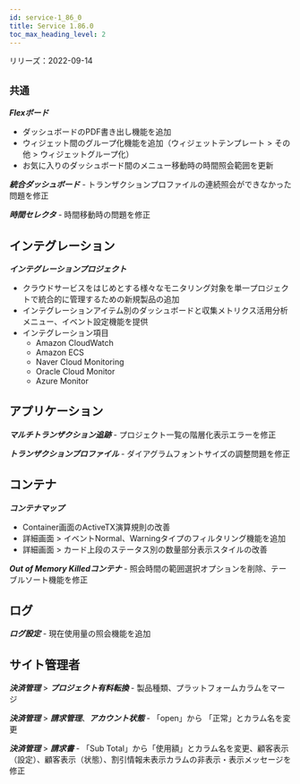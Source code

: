 ```yaml
---
id: service-1_86_0
title: Service 1.86.0
toc_max_heading_level: 2
---
```



リリーズ：2022-09-14

## `共通`

**_Flexボード_**

-   ダッシュボードのPDF書き出し機能を追加 
-   ウィジェット間のグループ化機能を追加（ウィジェットテンプレート > その他 > ウィジェットグループ化）
-   お気に入りのダッシュボード間のメニュー移動時の時間照会範囲を更新

**_統合ダッシュボード_** - トランザクションプロファイルの連続照会ができなかった問題を修正

**_時間セレクタ_** - 時間移動時の問題を修正

## インテグレーション

**_インテグレーションプロジェクト_**

-   クラウドサービスをはじめとする様々なモニタリング対象を単一プロジェクトで統合的に管理するための新規製品の追加
-   インテグレーションアイテム別のダッシュボードと収集メトリクス活用分析メニュー、イベント設定機能を提供
-   インテグレーション項目
    -   Amazon CloudWatch
    -   Amazon ECS
    -   Naver Cloud Monitoring
    -   Oracle Cloud Monitor
    -   Azure Monitor

## アプリケーション

**_マルチトランザクション追跡_** - プロジェクト一覧の階層化表示エラーを修正

**_トランザクションプロファイル_** - ダイアグラムフォントサイズの調整問題を修正

## コンテナ

**_コンテナマップ_**

-   Container画面のActiveTX演算規則の改善
-   詳細画面 > イベントNormal、Warningタイプのフィルタリング機能を追加
-   詳細画面 > カード上段のステータス別の数量部分表示スタイルの改善

**_Out of Memory Killedコンテナ_** - 照会時間の範囲選択オプションを削除、テーブルソート機能を修正 

## ログ

**_ログ設定_** - 現在使用量の照会機能を追加 

## サイト管理者

**_決済管理_** > **_プロジェクト有料転換_** - 製品種類、プラットフォームカラムをマージ

**_決済管理_** > **_請求管理_**、**_アカウント状態_** - 「open」から 「正常」とカラム名を変更

**_決済管理_** > **_請求書_** - 「Sub Total」から「使用額」とカラム名を変更、顧客表示（設定）、顧客表示（状態）、割引情報未表示カラムの非表示・表示メッセージを修正
